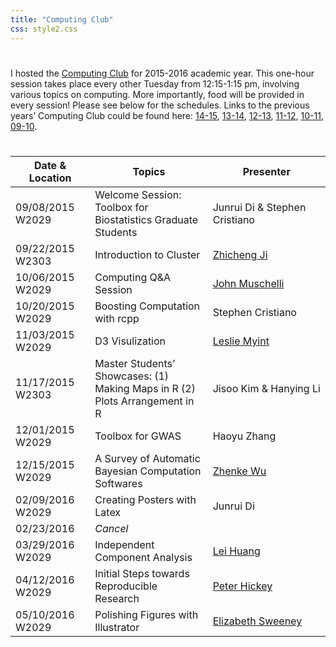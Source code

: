 ```yaml
---
title: "Computing Club"
css: style2.css
---
```

#

#

I hosted the [Computing Club](http://www.jhsph.edu/departments/biostatistics/academics-and-student-life/student-learning-groups/computing-club.html) for 2015-2016 academic year. This one-hour session takes place every other Tuesday from 12:15-1:15 pm, involving various topics on computing. More importantly, food will be provided in every session! Please see below for the schedules. Links to the previous years' Computing Club could be found here: [14-15](http://www.biostat.jhsph.edu/~ydu/comp_club.html), [13-14](http://www.biostat.jhsph.edu/~jbai/compclub.html), [12-13](http://www.biostat.jhsph.edu/~afisher/ComputingClub/), [11-12](http://www.biostat.jhsph.edu/~afrazee/old/computingclub.html), [10-11](http://www.biostat.jhsph.edu/bit/compintro/), [09-10](http://www.biostat.jhsph.edu/bit/compintro/index_0910.html).

#

#
<center>

Date \& Location  | Topics  | Presenter
---------| -------------  | -------------
09/08/2015 W2029   |   Welcome Session: Toolbox for Biostatistics Graduate Students   |Junrui Di \& Stephen Cristiano  
09/22/2015 W2303   |   Introduction to Cluster   |   [Zhicheng Ji](http://www.biostat.jhsph.edu/~zji4/)  
10/06/2015 W2029   |   Computing Q\&A Session   |   [John Muschelli](http://johnmuschelli.com/)
10/20/2015 W2029   |   Boosting Computation with rcpp   |   Stephen Cristiano  
11/03/2015 W2029    |   D3 Visulization   |   [Leslie Myint](https://lesliemyint.wordpress.com/)  
11/17/2015 W2303   |   Master Students' Showcases: (1) Making Maps in R (2) Plots Arrangement in R   |   Jisoo Kim  \& Hanying Li  
12/01/2015 W2029   |   Toolbox for GWAS  |  Haoyu Zhang
12/15/2015 W2029   |   A Survey of Automatic Bayesian Computation Softwares   |   [Zhenke Wu](http://zhenkewu.com/)  
02/09/2016 W2029   |   Creating Posters with Latex   |   Junrui Di
02/23/2016         |   _Cancel_                        |    
03/29/2016 W2029   |   Independent Component Analysis   |   [Lei Huang](http://www.biostat.jhsph.edu/~lehuang/)  
04/12/2016 W2029   |   Initial Steps towards Reproducible Research   |   [Peter Hickey](http://peterhickey.org/)  
05/10/2016 W2029   |   Polishing Figures with Illustrator   |   [Elizabeth Sweeney](https://elizabethmargaretsweeney.wordpress.com/)  

</center>




